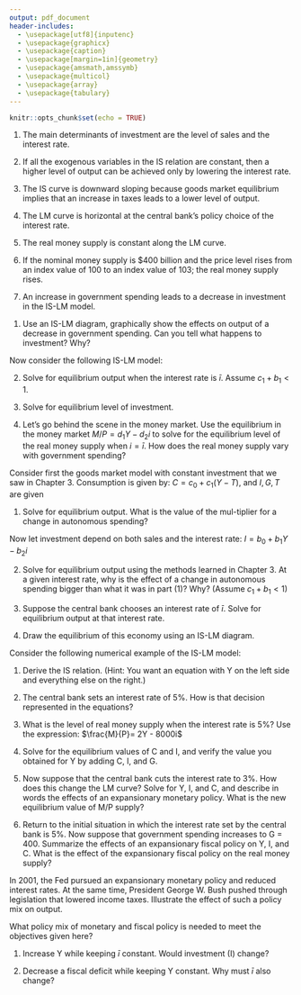 ```yaml
---
output: pdf_document
header-includes: 
  - \usepackage[utf8]{inputenc}
  - \usepackage{graphicx}
  - \usepackage{caption}
  - \usepackage[margin=1in]{geometry}
  - \usepackage{amsmath,amssymb}
  - \usepackage{multicol}
  - \usepackage{array}
  - \usepackage{tabulary}
---
```


```r
knitr::opts_chunk$set(echo = TRUE)
```

\newcommand{\class}{EC 313, Summer 2019}
\newcommand{\term}{Xiang LI (GE)}
\newcommand{\examnum}{Chapter 5 - Practice}

\noindent
\begin{tabular*}{\textwidth}{l @{\extracolsep{\fill}} r @{\extracolsep{6pt}} l}
\textbf{\class} & \textbf{Name: } & \makebox[2in]{\hrulefill}\\
\textbf{\term} &&\\
\textbf{\examnum} & \textbf{UO ID: } & \makebox[2in]{\hrulefill}\\
\end{tabular*}
\rule[2ex]{\textwidth}{2pt}




\textbf{QUESTION 1: TRUE, FALSE, UNCERTAIN}

(1) The main determinants of investment are the level of sales and the interest rate.

\vspace{.3in}

(2) If all the exogenous variables in the IS relation are constant, then a higher level of output can be achieved only by lowering the interest rate. 

\vspace{.3in}

(3) The IS curve is downward sloping because goods market equilibrium implies that an increase in taxes leads to a lower level of output.

\vspace{.3in}

(4) The LM curve is horizontal at the central bank’s policy choice of the interest rate. 

\vspace{.3in}

(5) The real money supply is constant along the LM curve. 

\vspace{.3in}

(6) If the nominal money supply is $400 billion and the price level rises from an index value of 100 to an index value of 103; the real money supply rises. 

\vspace{.3in}

(7) An increase in government spending leads to a decrease in investment in the IS-LM model.

\vspace{.3in}



\vspace{.5in}
\textbf{QUESTION 2}

(1) Use an IS-LM diagram, graphically show the effects on output of a decrease in government spending. Can you tell what happens to investment? Why?

\vspace{2in}



\newpage

Now consider the following IS-LM model: 

\begin{align*}
\begin{split}
C & = c_0 + c_1 (Y-T)\\
I & = b_0 + b_1 Y - b_2 i\\
Z & = C+I+G \\
i & = \bar{i}
\end{split}
\end{align*}

(2) Solve for equilibrium output when the interest rate is $\bar{i}$. Assume $c_1 + b_1 < 1$. 

\vspace{2in}

(3) Solve for equilibrium level of investment.

\vspace{2in}


(4) Let’s go behind the scene in the money market. Use the equilibrium in the money market $M/P = d_1Y - d_2i$ to solve for the equilibrium level of the real money supply when $i = \bar{i}$. How does the real money supply vary with government spending?

\vspace{2in}




\newpage
\textbf{QUESTION 3}

Consider first the goods market model with constant investment that we saw in Chapter 3. Consumption is given by: $C=c_0 + c_1 (Y-T)$, and $I, G, T$ are given

(1) Solve for equilibrium output. What is the value of the mul-tiplier for a change in autonomous spending?

\vspace{2in}

Now let investment depend on both sales and the interest rate: $I=b_0+b_1Y-b_2i$

(2) Solve for equilibrium output using the methods learned in Chapter 3. At a given interest rate, why is the effect of a change in autonomous spending bigger than what it was in part (1)? Why? (Assume $c_1 + b_1 < 1$)

\vspace{2in}

(3) Suppose the central bank chooses an interest rate of $\bar{i}$. Solve for equilibrium output at that interest rate.

\vspace{2in}

\newpage
(4) Draw the equilibrium of this economy using an IS-LM diagram.

\vspace{2in}



\textbf{QUESTION 4}

Consider the following numerical example of the IS-LM model: 

\begin{align*}
\begin{split}
C & = 200 + 0.25 Y_D\\
I & = 150 + 0.25 Y - 1000 i\\
G & = 250 \\
T & = 200 \\
i & = 0.05
\end{split}
\end{align*}

(1) Derive the IS relation. (Hint: You want an equation with Y on the left side and everything else on the right.)

\vspace{2in}

(2)  The central bank sets an interest rate of 5%. How is that decision represented in the equations?

\vspace{1in}

(3) What is the level of real money supply when the interest rate is 5%? Use the expression: $\frac{M}{P}= 2Y - 8000i$

\vspace{2in}


\newpage
(4) Solve for the equilibrium values of C and I, and verify the value you obtained for Y by adding C, I, and G.

\vspace{2in}

(5) Now suppose that the central bank cuts the interest rate to 3%. How does this change the LM curve? Solve for Y, I, and C, and describe in words the effects of an expansionary monetary policy. What is the new equilibrium value of M/P supply?

\vspace{2in}

(6) Return to the initial situation in which the interest rate set by the central bank is 5%. Now suppose that government spending increases to G = 400. Summarize the effects of an expansionary fiscal policy on Y, I, and C. What is the effect of the expansionary fiscal policy on the real money supply?

\vspace{2in}





\newpage
\textbf{QUESTION 5}

In 2001, the Fed pursued an expansionary monetary policy and reduced interest rates. At the same time, President George W. Bush pushed through legislation that lowered income taxes. Illustrate the effect of such a policy mix on output. 

\vspace{2in}






\vspace{.5in}
\textbf{QUESTION 6}

What policy mix of monetary and fiscal policy is needed to meet the objectives given here? 

(1) Increase Y while keeping $\bar{i}$ constant. Would investment (I) change?

\vspace{2in}



(2) Decrease a fiscal deficit while keeping Y constant. Why must $\bar{i}$ also change?

\vspace{2in}




